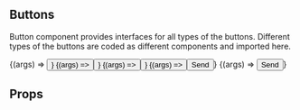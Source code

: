
<Meta title="Components/Button" />

## Buttons

Button component provides interfaces for all types of the buttons. Different types of the buttons are coded as different components and imported here.

<Canvas>
<Story
    name="Default"
    args={{ label: "Button", size: "small"}}
    argTypes={{
      size: { options: ["small", "big"], control: {type: "select"} },
    }}
    parameters={{
      design: config({
        type: "figma",
        url: "https://www.figma.com/file/SrlAQ0JfpxPaI8awvXpqsH/GoRight-Website?node-id=210%3A47",
      })
    }}
  >
    {(args) => <Button {...args} />}
  </Story>
  <Story
    name="Small"
    args={{ label: "Button"}}
    parameters={{design: {disable: true}}}
  >
    {(args) => <Button {...args} size="small" />}
  </Story>
  <Story
    name="Big"
    args={{ label: "Button"}}
    parameters={{design: {disable: true}}}
  >
    {(args) => <Button {...args} size="big" />}
  </Story>
  <Story
    name="With Icon"
    args={{ size: "small"}}
    argTypes={{
      size: { options: ["small", "big"], control: {type: "select"} },
    }}
    parameters={{design: {disable: true}}}
  >
    {(args) => <Button  {...args} >Send<ChevronRight24 className="ml-6"/></Button>}
  </Story>
  <Story
    name="As Link"
    args={{ label: "Button", href: "https://www.varya.me"}}
    argTypes={{
      size: { options: ["small", "big"], control: {type: "select"} },
    }}
    parameters={{design: {disable: true}}}
  >
    {(args) => <Button  {...args} >Send<ChevronRight24 className="ml-6"/></Button>}
  </Story>
</Canvas>

## Props

<ArgsTable of={Button} />
